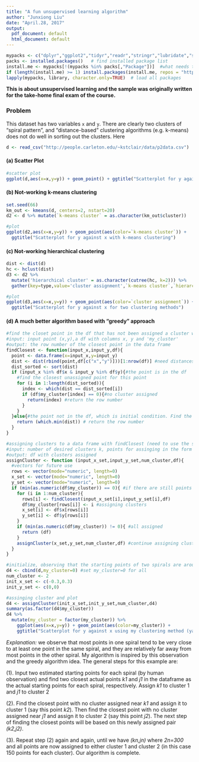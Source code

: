 ---
title: "A fun unsupervised learning algorithm"
author: "Junxiong Liu"
date: "April.28, 2017"
output:
  pdf_document: default
  html_document: default
---

```{r packageCheck, include=FALSE}
mypacks <- c("dplyr","ggplot2","tidyr","readr","stringr","lubridate","statnet","circlize")  # what packages are needed?
packs <- installed.packages()   # find installed package list
install.me <- mypacks[!(mypacks %in% packs[,"Package"])]  #what needs to be installed?
if (length(install.me) >= 1) install.packages(install.me, repos = "http://cran.us.r-project.org")   # install (if needed)
lapply(mypacks, library, character.only=TRUE)  # load all packages
```

**This is about unsupervised learning and the sample was originally written for the take-home final exam of the course.** 

### Problem
This dataset has two variables `x` and `y`. There are clearly two clusters of "spiral pattern", and "distance-based" clustering algorithms (e.g. k-means) does not do well in sorting out the clusters. Here

```{r}
d <- read_csv("http://people.carleton.edu/~kstclair/data/p2data.csv")
```

#### (a) Scatter Plot
```{r a}
#scatter plot
ggplot(d,aes(x=x,y=y)) + geom_point() + ggtitle("Scatterplot for y against x")
```

#### (b) Not-working k-means clustering
```{r b}
set.seed(66)
km_out <- kmeans(d, centers=2, nstart=20)
d2 <- d %>% mutate(`k-means cluster` = as.character(km_out$cluster))

#plot
ggplot(d2,aes(x=x,y=y)) + geom_point(aes(color=`k-means cluster`)) + 
  ggtitle("Scatterplot for y against x with k-means clustering")
```

#### (c) Not-working hierarchical clustering
```{r c}
dist <- dist(d)
hc <- hclust(dist)
d3 <- d2 %>% 
  mutate('hierarchical cluster' = as.character(cutree(hc, k=2))) %>%
  gather(key=type,value='cluster assignment',`k-means cluster`,`hierarchical cluster`) #for plotting

#plot
ggplot(d3,aes(x=x,y=y)) + geom_point(aes(color=`cluster assignment`)) + facet_wrap(~type) +
  ggtitle("Scatterplot for y against x for two clustering methods")
```

#### (d) A much better algorithm based with "greedy" approach
```{r d}
#find the closet point in the df that has not been assigned a cluster with respect to a single point
#input: input point (x,y),a df with columns x, y and 'my_cluster'
#output: the row number of the closest point in the data frame
findClosest <- function(input_x,input_y,df){
  point <- data.frame(x=input_x,y=input_y)
  dist <- dist(rbind(point,df[c("x","y")]))[1:nrow(df)] #need distances for the input point (so need 1st column)
  dist_sorted <- sort(dist)
  if (input_x %in% df$x & input_y %in% df$y){#the point is in the df
    #find the closest unassigned point for this point
    for (i in 1:length(dist_sorted)){
      index <- which(dist == dist_sorted[i])
      if (df$my_cluster[index] == 0){#no cluster assigned
        return(index) #return the row number
      }
    }
  }else{#the point not in the df, which is initial condition. Find the closet point as starting point!
    return (which.min(dist)) # return the row number
  }
}

#assigning clusters to a data frame with findClosest (need to use the same df as findClosest)
#input: number of desired clusters k, points for assinging in the form {x1,x2,xk},{y1,y2,yk}
#output: df with clusters assigned
assignCluster <- function (input_x_set,input_y_set,num_cluster,df){
  #vectors for future use
  rows <- vector(mode="numeric", length=0)
  x_set <- vector(mode="numeric", length=0)
  y_set <- vector(mode="numeric", length=0)
  if (min(as.numeric(df$my_cluster)) == 0){ #if there are still points unassigned cluster
    for (i in 1:num_cluster){
      rows[i] <- findClosest(input_x_set[i],input_y_set[i],df)
      df$my_cluster[rows[i]] <- i #assigning clusters
      x_set[i] <- df$x[rows[i]]
      y_set[i] <- df$y[rows[i]]
    }
    if (min(as.numeric(df$my_cluster)) != 0){ #all assigned
      return (df)
    }
    assignCluster(x_set,y_set,num_cluster,df) #continue assigning cluster based on the new point
  }
}

#initialize, observing that the starting points of two spirals are around (0.3,0) and (-0.3,0)
d4 <- cbind(d,my_cluster=0) #set my_cluster=0 for all
num_cluster <- 2
init_x_set <- c(-0.3,0.3)
init_y_set <- c(0,0)

#assinging cluster and plot
d4 <- assignCluster(init_x_set,init_y_set,num_cluster,d4)
summary(as.factor(d4$my_cluster))
d4 %>% 
  mutate(my_cluster = factor(my_cluster)) %>%
    ggplot(aes(x=x,y=y)) + geom_point(aes(color=my_cluster)) + 
    ggtitle("Scatterplot for y against x using my clustering method (yay!)")
```

*Explanation:* we observe that most points in one spiral tend to be very close to at least one point in the same spiral, and they are relatively far away from most points in the other spiral. My algorithm is inspired by this observation and the greedy algorithm idea. The general steps for this example are:

(1). Input two estimated starting points for each spiral (by human observation) and find two closest actual points *k1* and *j1* in the dataframe as the actual starting points for each spiral, respectively. Assign *k1* to cluster 1 and *j1* to cluster 2 

(2). Find the closest point with no cluster assigned near *k1* and assign it to cluster 1 (say this point *k2*). Then find the closest point with no cluster assigned near *j1* and assign it to cluster 2 (say this point *j2*). The next step of finding the closest points will be based on this newly assigned pair *(k2,j2)*.

(3). Repeat step (2) again and again, until we have *(kn,jn)* where *2n=300* and all points are now assigned to either cluster 1 and cluster 2 (in this case 150 points for each cluster). Our algorithm is complete.